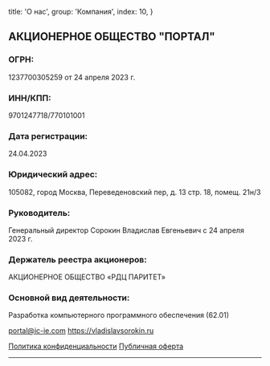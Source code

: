 
  title: 'О нас',
  group: 'Компания',
  index: 10,
}

## АКЦИОНЕРНОЕ ОБЩЕСТВО "ПОРТАЛ"
### ОГРН: 
1237700305259 от 24 апреля 2023 г.
### ИНН/КПП: 
9701247718/770101001
### Дата регистрации: 
24.04.2023
### Юридический адрес: 
105082, город Москва, Переведеновский пер, д. 13 стр. 18, помещ. 21н/3
### Руководитель: 
Генеральный директор Сорокин Владислав Евгеньевич с 24 апреля 2023 г.
### Держатель реестра акционеров: 
АКЦИОНЕРНОЕ ОБЩЕСТВО «РДЦ ПАРИТЕТ»
### Основной вид деятельности: 
Разработка компьютерного программного обеспечения (62.01)

portal@ic-ie.com
https://vladislavsorokin.ru


[Политика конфиденциальности](https://github.com/sorokinvld/prtl_pubdocs/blob/main/privacy.pdf)
[Публичная оферта](https://github.com/sorokinvld/prtl_pubdocs/blob/main/public_offer.docx.pdf)


---
